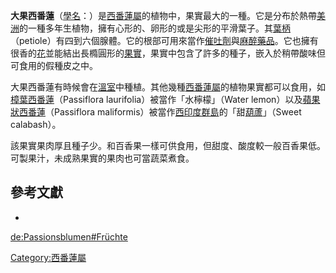 {{Speciesbox
| name = 大果西番蓮
| image = Badea.jpg
| image_width = 250px
| image_caption = 完整與縱切的大果西番蓮
| divisio = [[被子植物門|被子植物門]] Magnoliophyta
| genus = Passiflora
| species = quadrangularis
| authority = [[José_Jéronimo_Triana|Triana]] & Planch
}}

'''大果西番蓮'''（[[學名|學名]]：''{{lang|la|Passiflora quadrangularis}}''）是[[西番蓮屬|西番蓮屬]]的植物中，果實最大的一種。它是分布於熱帶[[美洲|美洲]]的一種多年生植物，擁有心形的、卵形的或是尖形的平滑葉子。其[[葉柄|葉柄]]（petiole）有四到六個腺體。它的根部可用來當作[[催吐劑|催吐劑]]與[[麻醉藥品|麻醉藥品]]。它也擁有很香的[[花|花]]並能結出長橢圓形的[[果實|果實]]，果實中包含了許多的種子，嵌入於稍帶酸味但可食用的假種皮之中。

大果西番蓮有時候會在[[溫室|溫室]]中種植。其他幾種[[西番蓮屬|西番蓮屬]]的植物果實都可以食用，如[[樟葉西番蓮|樟葉西番蓮]]（Passiflora laurifolia）被當作「水檸檬」（Water lemon）以及[[蘋果狀西番蓮|蘋果狀西番蓮]]（Passiflora maliformis）被當作[[西印度群島|西印度群島]]的「甜[[葫蘆|葫蘆]]」（Sweet calabash）。

該果實果肉厚且種子少。和百香果一樣可供食用，但甜度、酸度較一般百香果低。可製果汁，未成熟果實的果肉也可當蔬菜煮食。

==參考文獻==
*{{1911}}
{{Taxonbar|from=Q159105}}

[[Category:西番蓮屬|Category:西番蓮屬]]

[[de:Passionsblumen#Früchte|de:Passionsblumen#Früchte]]